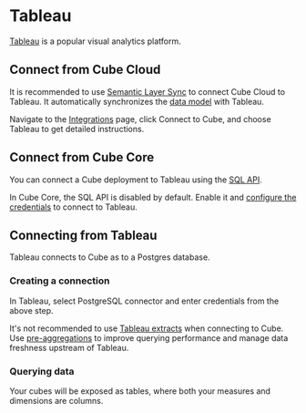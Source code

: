 # Tableau

[Tableau](https://www.tableau.com) is a popular visual analytics platform.

## Connect from Cube Cloud

It is recommended to use [Semantic Layer Sync][ref-sls] to connect Cube Cloud to
Tableau. It automatically synchronizes the [data model][ref-data-model] with Tableau.

Navigate to the [Integrations](/product/workspace/integrations#connect-specific-tools)
page, click <Btn>Connect to Cube</Btn>, and choose <Btn>Tableau</Btn> to get
detailed instructions.

## Connect from Cube Core

You can connect a Cube deployment to Tableau using the [SQL API][ref-sql-api].

In Cube Core, the SQL API is disabled by default. Enable it and [configure
the credentials](/product/apis-integrations/sql-api#configuration) to
connect to Tableau.

## Connecting from Tableau

Tableau connects to Cube as to a Postgres database.

### Creating a connection

In Tableau, select PostgreSQL connector and enter credentials from the above
step.

<Screenshot
  alt="Adding Cube to Tableau as a SQL data source"
  src="https://cubedev-blog-images.s3.us-east-2.amazonaws.com/dc025b24-674f-4f32-ac44-421d546ee676.GIF"
/>

<InfoBox>

It's not recommended to use [Tableau extracts][link-tableau-extracts] when
connecting to Cube. Use [pre-aggregations][ref-pre-aggs] to improve querying
performance and manage data freshness upstream of Tableau.

</InfoBox>

### Querying data

Your cubes will be exposed as tables, where both your measures and dimensions
are columns.

<Screenshot
  alt="Cube data in Tableau"
  src="https://cubedev-blog-images.s3.us-east-2.amazonaws.com/ea73a998-e2ce-4814-863e-425b4d35860c.gif"
/>

[ref-sql-api]: /product/apis-integrations/sql-api
[ref-pre-aggs]: /product/caching/using-pre-aggregations
[ref-sls]: /product/apis-integrations/semantic-layer-sync
[ref-data-model]: /product/data-modeling/overview
[link-tableau-extracts]: https://help.tableau.com/current/pro/desktop/en-us/extracting_data.htm